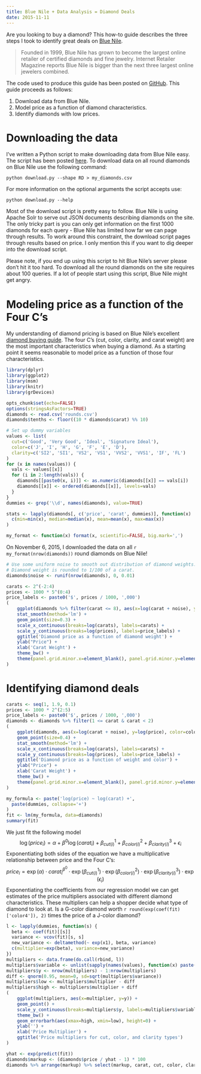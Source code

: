 ```yaml
---
title: Blue Nile + Data Analysis = Diamond Deals
date: 2015-11-11
---
```


Are you looking to buy a diamond? This how-to guide describes the
three steps I took to identify great deals on [Blue Nile][blue-nile].

> Founded in 1999, Blue Nile has grown to become the largest online
> retailer of certified diamonds and fine jewelry. Internet Retailer
> Magazine reports Blue Nile is bigger than the next three largest
> online jewelers combined.

The code used to produce this guide has been posted on
[GitHub][repo]. This guide proceeds as follows:

1.  Download data from Blue Nile.
2.  Model price as a function of diamond characteristics.
3.  Identify diamonds with low prices.

# Downloading the data

I've written a Python script to make downloading data from Blue Nile
easy. The script has been posted [here][download.py]. To download data
on all round diamonds on Blue Nile use the following command:

    python download.py --shape RD > my_diamonds.csv

For more information on the optional arguments the script accepts use:

    python download.py --help

Most of the download script is pretty easy to follow. Blue Nile is
using Apache Solr to serve out JSON documents describing diamonds on
the site. The only tricky part is you can only get information on the
first 1000 diamonds for each query - Blue Nile has limited how far we
can page through results. To work around this constraint, the download
script pages through results based on price. I only mention this if
you want to dig deeper into the download script.

Please note, if you end up using this script to hit Blue Nile's server
please don't hit it too hard. To download all the round diamonds on
the site requires about 100 queries. If a lot of people start using
this script, Blue Nile might get angry.

# Modeling price as a function of the Four C's

My understanding of diamond pricing is based on Blue Nile's excellent
[diamond buying guide][buying-guide]. The four C's (cut, color,
clarity, and carat weight) are the most important characteristics when
buying a diamond. As a starting point it seems reasonable to model
price as a function of those four characteristics.

```r
library(dplyr)
library(ggplot2)
library(msm)
library(knitr)
library(grDevices)

opts_chunk$set(echo=FALSE)
options(stringsAsFactors=TRUE)
diamonds <- read.csv('rounds.csv')
diamonds$tenths <- floor((10 * diamonds$carat) %% 10)

# Set up dummy variables
values <- list(
  cut=c('Good', 'Very Good', 'Ideal', 'Signature Ideal'),
  color=c('J', 'I', 'H', 'G', 'F', 'E', 'D'),
  clarity=c('SI2', 'SI1', 'VS2', 'VS1', 'VVS2', 'VVS1', 'IF', 'FL')
)
for (x in names(values)) {
  vals <- values[[x]]
  for (i in 2:length(vals)) {
    diamonds[[paste0(x, i)]] <- as.numeric(diamonds[[x]] == vals[i])
    diamonds[[x]] <- ordered(diamonds[[x]], levels=vals)
  }
}
dummies <- grep('\\d', names(diamonds), value=TRUE)

stats <- lapply(diamonds[, c('price', 'carat', dummies)], function(x)
  c(min=min(x), median=median(x), mean=mean(x), max=max(x))
)

my_format <- function(x) format(x, scientific=FALSE, big.mark=',')
```

On November 6, 2015, I downloaded the data on
all `r my_format(nrow(diamonds))` round diamonds on Blue Nile!

```r
# Use some uniform noise to smooth out distribution of diamond weights.
# Diamond weight is rounded to 1/100 of a carat.
diamonds$noise <- runif(nrow(diamonds), 0, 0.01)

carats <- 2^(-2:4)
prices <- 1000 * 5^(0:4)
price_labels <- paste0('$', prices / 1000, ',000')
(
    ggplot(diamonds %>% filter(carat <= 8), aes(x=log(carat + noise), y=log(price))) +
    stat_smooth(method='lm') +
    geom_point(size=0.3) +
    scale_x_continuous(breaks=log(carats), labels=carats) +
    scale_y_continuous(breaks=log(prices), labels=price_labels) +
    ggtitle('Diamond price as a function of diamond weight') +
    ylab("Price") +
    xlab('Carat Weight') +
    theme_bw() +
    theme(panel.grid.minor.x=element_blank(), panel.grid.minor.y=element_blank())
)
```

# Identifying diamond deals

```r
carats <- seq(1, 1.9, 0.1)
prices <- 1000 * 2^(2:5)
price_labels <- paste0('$', prices / 1000, ',000')
diamonds <- diamonds %>% filter(1 <= carat & carat < 2)
(
    ggplot(diamonds, aes(x=log(carat + noise), y=log(price), color=color)) +
    geom_point(size=0.4) +
    stat_smooth(method='lm') +
    scale_x_continuous(breaks=log(carats), labels=carats) +
    scale_y_continuous(breaks=log(prices), labels=price_labels) +
    ggtitle('Diamond price as a function of weight and color') +
    ylab("Price") +
    xlab('Carat Weight') +
    theme_bw() +
    theme(panel.grid.minor.x=element_blank(), panel.grid.minor.y=element_blank())
)

my_formula <- paste('log(price) ~ log(carat) +',
  paste(dummies, collapse='+')
)
fit <- lm(my_formula, data=diamonds)
summary(fit)
```

We just fit the following model
$$
\log(price_i) = \alpha + \beta^0 \log(carat_i) + \beta^1_{cut(i)} + \beta^2_{color(i)} + \beta^3_{clarity(i)} + \epsilon_i
$$
Exponentiating both sides of the equation we have a multiplicative relationship between price and the Four C's:
$$
price_i = \exp(\alpha) \cdot carat_i^{\beta^0} \cdot \exp\left(\beta^1_{cut(i)}\right) \cdot \exp\left(\beta^2_{color(i)}\right) \cdot \exp\left(\beta^3_{clarity(i)}\right) \cdot \exp(\epsilon_i)
$$
Exponentiating the coefficients from our regression model we can get estimates of the price multipliers associated with different diamond characteristics. These multipliers can help a shopper decide what type of diamond to look at. Is a G-color diamond worth `r round(exp(coef(fit)['color4']), 2)` times the price of a J-color diamond?

```r
l <- lapply(dummies, function(s) {
  beta <- coef(fit)[[s]]
  variance <- vcov(fit)[s, s]
  new_variance <- deltamethod(~ exp(x1), beta, variance)
  c(multiplier=exp(beta), variance=new_variance)
})
multipliers <- data.frame(do.call(rbind, l))
multipliers$variable <- unlist(sapply(names(values), function(x) paste(values[[x]][-1], '-', x)))
multipliers$y <- nrow(multipliers) - 1:nrow(multipliers)
diff <- qnorm(0.95, mean=0, sd=sqrt(multipliers$variance))
multipliers$low <- multipliers$multiplier - diff
multipliers$high <- multipliers$multiplier + diff
(
    ggplot(multipliers, aes(x=multiplier, y=y)) +
    geom_point() +
    scale_y_continuous(breaks=multipliers$y, labels=multipliers$variable) +
    theme_bw() +
    geom_errorbarh(aes(xmax=high, xmin=low), height=0) +
    ylab('') +
    xlab('Price Multiplier') +
    ggtitle('Price multipliers for cut, color, and clarity types')
)
```

```r
yhat <- exp(predict(fit))
diamonds$markup <- (diamonds$price / yhat - 1) * 100
diamonds %>% arrange(markup) %>% select(markup, carat, cut, color, clarity, price) %>% head(20)
```

[blue-nile]: http://www.bluenile.com/
[solr]: http://lucene.apache.org/solr/
[buying-guide]: http://www.bluenile.com/education/diamonds/
[delta-method]: http://www.ats.ucla.edu/stat/r/faq/deltamethod.htm
[repo]: https://github.com/amarder/diamonds
[download.py]: https://github.com/amarder/diamonds/blob/master/download.py
